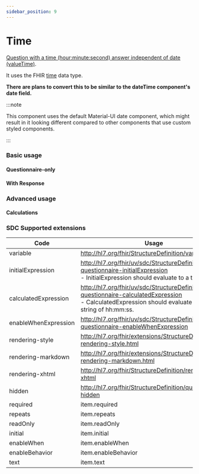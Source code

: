 ```yaml
---
sidebar_position: 9
---
```



# Time

[Question with a time (hour:minute:second) answer independent of date (valueTime)](https://hl7.org/fhir/r4/codesystem-item-type.html#item-type-time).

It uses the FHIR [time](https://hl7.org/fhir/r4/datatypes.html#time) data type.

**There are plans to convert this to be similar to the dateTime component's date field.**

:::note

This component uses the default Material-UI date component, which might result in it looking different compared to other components that use custom styled components.

:::

### Basic usage

#### Questionnaire-only

<IframeContainer storyId="itemtype-time--time-basic" initialHeight={128} />

#### With Response

<IframeContainer storyId="itemtype-time--time-basic-response" initialHeight={128} />

### Advanced usage

#### Calculations

<IframeContainer storyId="sdc-10-1-3-behavior-calculations-item-type-calculations--time-calculation" initialHeight={180} />


### SDC Supported extensions

| Code                 | Usage                                                                                                                                                          |
|----------------------|----------------------------------------------------------------------------------------------------------------------------------------------------------------|
| variable             | http://hl7.org/fhir/StructureDefinition/variable                                                                                                               |
| initialExpression    | http://hl7.org/fhir/uv/sdc/StructureDefinition/sdc-questionnaire-initialExpression<br/>- InitialExpression should evaluate to a time value.                    |
| calculatedExpression | http://hl7.org/fhir/uv/sdc/StructureDefinition/sdc-questionnaire-calculatedExpression<br/>- CalculatedExpression should evaluate to a time string of hh:mm:ss. |
| enableWhenExpression | http://hl7.org/fhir/uv/sdc/StructureDefinition/sdc-questionnaire-enableWhenExpression                                                                          |
| rendering-style      | http://hl7.org/fhir/extensions/StructureDefinition-rendering-style.html                                                                                        |
| rendering-markdown   | http://hl7.org/fhir/extensions/StructureDefinition-rendering-markdown.html                                                                                     |
| rendering-xhtml      | http://hl7.org/fhir/StructureDefinition/rendering-xhtml                                                                                                        |
| hidden               | http://hl7.org/fhir/StructureDefinition/questionnaire-hidden                                                                                                   |
| required             | item.required                                                                                                                                                  |
| repeats              | item.repeats                                                                                                                                                   |
| readOnly             | item.readOnly                                                                                                                                                  |
| initial              | item.initial                                                                                                                                                   |
| enableWhen           | item.enableWhen                                                                                                                                                |
| enableBehavior       | item.enableBehavior                                                                                                                                            |
| text                 | item.text                                                                                                                                                      |
